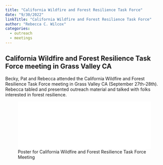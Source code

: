 ```yaml
---
title: "California Wildfire and Forest Resilience Task Force"
date: "9/30/2022"
linkTitle: "California Wildfire and Forest Resilience Task Force"
author: "Rebecca C. Wilcox"
categories:
  - outreach
  - meetings
---
```


## California Wildfire and Forest Resilience Task Force meeting in Grass Valley CA

<!-- add info here -->

Becky, Pat and Rebecca attended the California Wildfire and Forest Resilience Task Force meeting in Grass Valley CA (September 27th-28th). Rebecca tabled and presented outreach material and talked with folks interested in forest resilience.

![Poster for California Wildfire and Forest Resilience Task Force Meeting](images/TaskForce_TablePoster_Final.pdf){width="100%"}

